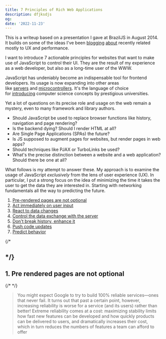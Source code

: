 ```yaml
---
title: 7 Principles of Rich Web Applications
description: dfjksdjs
og:
date: '2022-11-23'
---
```


This is a writeup based on a presentation I gave at BrazilJS in August 2014. It builds on some of the ideas I've been [blogging](https://cloudup.com/blog/the-need-for-speed) [about](https://cloudup.com/blog/introducing-mydb) recently related mostly to UX and performance.

I want to introduce 7 actionable principles for websites that want to make use of JavaScript to control their UI. They are the result of my experience as a web developer, but also as a long-time user of the WWW.

JavaScript has undeniably become an indispensable tool for frontend developers. Its usage is now expanding into other areas like [servers](http://nodejs.org/) and [microcontrollers](https://tessel.io/). It's the language of choice for [introducing](http://web.stanford.edu/class/cs101/) computer science concepts by prestigious universities.

Yet a lot of questions on its precise role and usage on the web remain a mystery, even to many framework and library authors.

- Should JavaScript be used to replace browser functions like history, navigation and page rendering?
- Is the backend dying? Should I render HTML at all?
- Are Single Page Applications (SPAs) the future?
- Is JS supposed to augment pages for websites, but render pages in web apps?
- Should techniques like PJAX or TurboLinks be used?
- What's the precise distinction between a website and a web application? Should there be one at all?

What follows is my attempt to answer these. My approach is to examine the usage of JavaScript *exclusively* from the lens of user experience (UX). In particular, I put a strong focus on the idea of minimizing the time it takes the user to get the data they are interested in. Starting with networking fundamentals all the way to predicting the future.

1. [Pre-rendered pages are not optional](#pre-rendered-pages-are-not-optional)
1. [Act immediately on user input](#act-immediately-on-user-input)
1. [React to data changes](#react-to-data-changes)
1. [Control the data exchange with the server](#control-the-data-exchange-with-the-server)
1. [Don't break history, enhance it](#dont-break-history-enhance-it)
1. [Push code updates](#push-code-updates)
1. [Predict behavior](#predict-behavior)

{/* <h2 id="pre-rendered-pages-are-not-optional"> */}
  ## 1. Pre rendered pages are not optional
{/* </h2> */}

> You might expect Google to try to build 100% reliable services—ones that
> never fail. It turns out that past a certain point, however, increasing
> reliability is worse for a service (and its users) rather than better!
> Extreme reliability comes at a cost: maximizing stability limits how fast
> new features can be developed and how quickly products can be delivered to
> users, and dramatically increases their cost, which in turn reduces the
> numbers of features a team can afford to offer